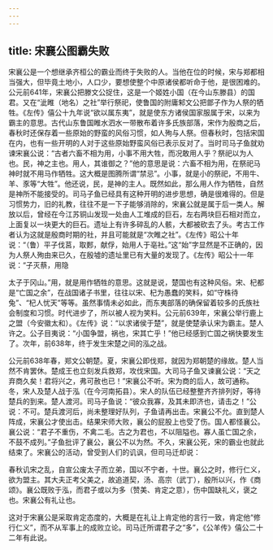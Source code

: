 ```yaml
---
---
---
```

title: 宋襄公图霸失败
---



宋襄公是一个想继承齐桓公的霸业而终于失败的人。当他在位的时候，宋与郑都相当强大，但毕竟土地小，人口少，要想使整个中原诸侯都听命于他，是很困难的。公元前641年，宋襄公把滕文公捉住，这是一个姬姓小国（在今山东滕县）的国君。又在“泚睢（地名）之社”举行祭祀，使鲁国的附庸邾文公把鄫子作为人祭的牺牲。《左传》僖公十九年说“欲以属东夷”，就是使东方诸侯国家服属于宋，以来为霸主的意思。古代山东鲁国睢水泗水一带散布着许多氏族部落，宋作为殷商之后，春秋时还保存着一些原始的野蛮的风俗习惯，如人殉与人祭。但春秋时，包括宋国在内，也有一些开明的人对于这些原始野蛮风俗已表示反对了。当时司马子鱼就劝谏宋襄公说：“古者六畜不相为用，小事不用大牲，而况敢用人乎？祭祀以为人也。民，神之主也。用人，其谁御之？”他的意思是说：六畜不相为用，在祭祀马神时就不用马作牺牲。这大概是图腾所谓“禁忌”。小事，就是小的祭祀，不用牛、羊、豕等“大牲”。他还说，民，是神的主人。既然如此，那么用人作为牺牲，自然是神所不能接受的。司马子鱼已经具有这种开明的进步思想，确是很难得的。但是习惯势力，旧的礼教，往往不是一下子能够消除的，宋襄公就是属于后一类人。解放以后，曾经在今江苏铜山发现一处由人工堆成的巨石，左右两块巨石相对而立，上面复以一块更大的巨石。遗址上有许多碎乱的人骸，大都被砍去了头。考古工作者认为这就是殷商时期的社，并且可能就是“次睢之社”。《左传》昭公十年说：“（鲁）平子伐莒，取郠，献俘，始用人于亳社。”这“始”字显然是不正确的，因为人祭人殉由来已久，在殷墟的遗址里已有大量的发现了。《左传》昭公十一年说：“子灭蔡，用隐

太子于冈山。”用，就是用作牺牲的意思。这就是说，楚国也有这种风俗。宋、杞都是“亡国之余”，在战国诸子书里，往往以宋、杞为愚蠢的笑料，如“守株待兔”、“杞人忧天”等等。虽然事情未必如此，而东夷部落的确保留着较多的氏族社会制度和习惯。时代进步了，所以被人视为笑料。公元前639年，宋襄公举行鹿上之盟（今安徽太和）。《左传》说：“以求诸侯于楚”，就是使楚承认宋为霸主。楚人许之。公子目夷说：“小国争盟，祸也，宋其亡乎！”他已经感到亡国之祸快要发生了。次年，前638年，终于发生宋楚之间的泓之战。

公元前638年春，郑文公朝楚。夏，宋襄公即伐郑，就因为郑朝楚的缘故。楚人当然不肯罢休。楚成王也立刻发兵救郑，攻伐宋国。大司马子鱼又谏襄公说：“天之弃商久矣！君将兴之，弗可赦也已！”宋襄公不听。宋为商的后人，故可通称。冬，宋人及楚人战于泓（在今河南拓县）。宋人的队伍已经整整齐齐排列好，等待楚兵的到来。楚人渡河。司马子鱼说：“彼众我寡，及其未即济也，请击之！”公说：不可。楚兵渡河后，尚未整理好队列，子鱼请再出击。宋襄公不允。直到楚人阵成，宋襄公才使出击。结果宋师大败，襄公的屁股上也受了伤。国人都怪襄公。襄公说：“君子不重伤，不禽二毛。古之为君也，不以阻隘也。寡人虽亡国之余，不鼓不成列。”子鱼批评了襄公，襄公不以为然。不久，宋襄公死，宋的霸业也就此结束了。宋襄公的活动，曾受到人们的讥讽，但司马迁却说：

春秋讥宋之乱，自宣公废太子而立弟，国以不宁者，十世。襄公之时，修行仁义，欲为盟主。其大夫正考父美之，故追道契，汤、高宗（武丁），殷所以兴，作《商颂》。襄公既败于泓，而君子或以为多（赞美、肯定之意），伤中国缺礼义，褒之也。宋襄公有礼让也。

这对于宋襄公是采取肯定态度的，大概是在礼让上肯定他的言行一致，肯定他“修行仁义”，而不从军事上的成败立论。司马迁所谓君子之“多”，《公羊传》僖公二十二年有此说。